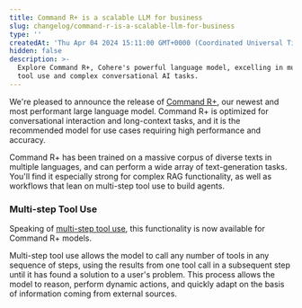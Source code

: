 ```yaml
---
title: Command R+ is a scalable LLM for business
slug: changelog/command-r-is-a-scalable-llm-for-business
type: ''
createdAt: 'Thu Apr 04 2024 15:11:00 GMT+0000 (Coordinated Universal Time)'
hidden: false
description: >-
  Explore Command R+, Cohere's powerful language model, excelling in multi-step
  tool use and complex conversational AI tasks.
---
```

We're pleased to announce the release of [Command R+](/docs/command-r-plus), our newest and most performant large language model. Command R+ is optimized for conversational interaction and long-context tasks, and it is the recommended model for use cases requiring high performance and accuracy.

Command R+ has been trained on a massive corpus of diverse texts in multiple languages, and can perform a wide array of text-generation tasks. You'll find it especially strong for complex RAG functionality, as well as workflows that lean on multi-step tool use to build agents. 

### Multi-step Tool Use

Speaking of [multi-step tool use](/docs/multi-step-tool-use), this functionality is now available for Command R+ models.

Multi-step tool use allows the model to call any number of tools in any sequence of steps, using the results from one tool call in a subsequent step until it has found a solution to a user's problem. This process allows the model to reason, perform dynamic actions, and quickly adapt on the basis of information coming from external sources.
